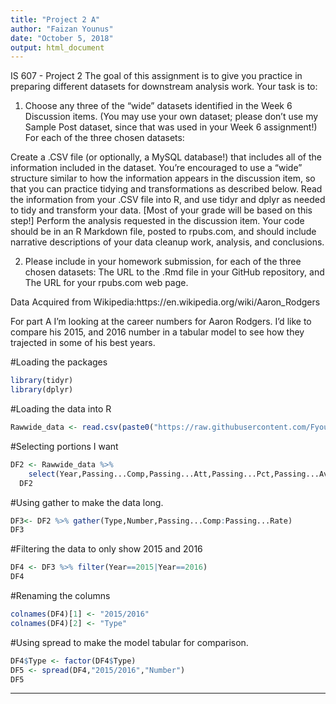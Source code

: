 ---
title: "Project 2 A"
author: "Faizan Younus"
date: "October 5, 2018"
output: html_document
---

IS 607 - Project 2
The goal of this assignment is to give you practice in preparing different datasets for downstream analysis work.
Your task is to:

(1) Choose any three of the "wide" datasets identified in the Week 6 Discussion items. (You may use your own dataset; please don't use my Sample Post dataset, since that was used in your Week 6 assignment!) For each of the three chosen datasets:

Create a .CSV file (or optionally, a MySQL database!) that includes all of the information included in the dataset. You're encouraged to use a "wide" structure similar to how the information appears in the discussion item, so that you can practice tidying and transformations as described below.
Read the information from your .CSV file into R, and use tidyr and dplyr as needed to tidy and transform your data. [Most of your grade will be based on this step!]
Perform the analysis requested in the discussion item.
Your code should be in an R Markdown file, posted to rpubs.com, and should include narrative descriptions of your data cleanup work, analysis, and conclusions.

(2) Please include in your homework submission, for each of the three chosen datasets:
The URL to the .Rmd file in your GitHub repository, and The URL for your rpubs.com web page.


Data Acquired from Wikipedia:https://en.wikipedia.org/wiki/Aaron_Rodgers



For part A I'm looking at the career numbers for Aaron Rodgers. I'd like to compare his 2015, and 2016 number in a tabular model to see how they trajected in some of his best years. 


#Loading the packages

```{r}
library(tidyr)
library(dplyr)
```



#Loading the data into R
```{r}
Rawwide_data <- read.csv(paste0("https://raw.githubusercontent.com/Fyoun123/Data607/master/Project%202/ARP2.csv"),stringsAsFactors = F); Rawwide_data
```
#Selecting portions I want
```{r}
DF2 <- Rawwide_data %>%
    select(Year,Passing...Comp,Passing...Att,Passing...Pct,Passing...Avg,Passing...TD,Passing...Int,Passing...Rate)
  DF2
```


#Using gather to make the data long. 
```{r}
DF3<- DF2 %>% gather(Type,Number,Passing...Comp:Passing...Rate)
DF3
```


#Filtering the data to only show 2015 and 2016
```{r}
DF4 <- DF3 %>% filter(Year==2015|Year==2016)
DF4
```

#Renaming the columns
```{r}
colnames(DF4)[1] <- "2015/2016"
colnames(DF4)[2] <- "Type"
```

#Using spread to make the model tabular for comparison.
```{r}
DF4$Type <- factor(DF4$Type)
DF5 <- spread(DF4,"2015/2016","Number")
DF5
```




_____________________________________________________________________________________________________________________________________________________________________



